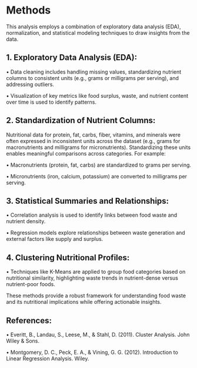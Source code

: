 # Methods

This analysis employs a combination of exploratory data analysis (EDA), normalization, and statistical modeling techniques to draw insights from the data.

## 1.	Exploratory Data Analysis (EDA):

•	Data cleaning includes handling missing values, standardizing nutrient columns to consistent units (e.g., grams or milligrams per serving), and addressing outliers.

•	Visualization of key metrics like food surplus, waste, and nutrient content over time is used to identify patterns.

## 2.	Standardization of Nutrient Columns:

Nutritional data for protein, fat, carbs, fiber, vitamins, and minerals were often expressed in inconsistent units across the dataset (e.g., grams for macronutrients and milligrams for micronutrients). Standardizing these units enables meaningful comparisons across categories. For example:

•	Macronutrients (protein, fat, carbs) are standardized to grams per serving.

•	Micronutrients (iron, calcium, potassium) are converted to milligrams per serving.

## 3.	Statistical Summaries and Relationships:

•	Correlation analysis is used to identify links between food waste and nutrient density.

•	Regression models explore relationships between waste generation and external factors like supply and surplus.

## 4.	Clustering Nutritional Profiles:

•	Techniques like K-Means are applied to group food categories based on nutritional similarity, highlighting waste trends in nutrient-dense versus nutrient-poor foods.

These methods provide a robust framework for understanding food waste and its nutritional implications while offering actionable insights.

## References:

•	Everitt, B., Landau, S., Leese, M., & Stahl, D. (2011). Cluster Analysis. John Wiley & Sons.

•	Montgomery, D. C., Peck, E. A., & Vining, G. G. (2012). Introduction to Linear Regression Analysis. Wiley.